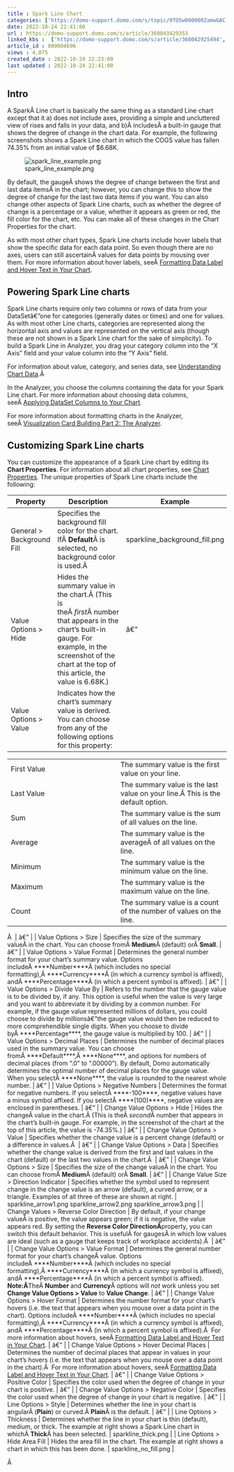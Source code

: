 ```yaml
---
title : Spark Line Chart
categories: ['https://domo-support.domo.com/s/topic/0TO5w000000ZamwGAC']
date: 2022-10-24 22:41:00
url : https://domo-support.domo.com/s/article/360043429353
linked_kbs :  ['https://domo-support.domo.com/s/article/360042925494', 'https://domo-support.domo.com/s/knowledge-base', 'https://domo-support.domo.com/s/article/360043428713', 'https://domo-support.domo.com/s/article/360043429353', 'https://domo-support.domo.com/s/article/360043429953', 'https://domo-support.domo.com/s/article/360042925154', 'https://domo-support.domo.com/s/article/360043428693', 'https://domo-support.domo.com/s/article/360043429933', 'https://domo-support.domo.com/s/article/360043429693', 'https://domo-support.domo.com/s/topic/0TO5w000000ZamwGAC', 'https://domo-support.domo.com/s/article/360043428673', 'https://domo-support.domo.com/s/article/360043429913']
article_id : 000004696
views : 4,075
created_date : 2022-10-24 22:23:00
last updated : 2022-10-24 22:41:00
---
```




Intro
-----


A SparkÂ Line chart is basically the same thing as a standard Line chart except that it a) does not include axes, providing a simple and uncluttered view of rises and falls in your data, and b)Â includesÂ a built-in gauge that shows the degree of change in the chart data. For example, the following screenshots shows a Spark Line chart in which the COGS value has fallen 74.35% from an initial value of $6.68K.


![spark_line_example.png](spark_line_example.png)


By default, the gaugeÂ shows the degree of change between the first and last data itemsÂ in the chart; however, you can change this to show the degree of change for the last two data items if you want. You can also change other aspects of Spark Line charts, such as whether the degree of change is a percentage or a value, whether it appears as green or red, the fill color for the chart, etc. You can make all of these changes in the Chart Properties for the chart.


As with most other chart types, Spark Line charts include hover labels that show the specific data for each data point. So even though there are no axes, users can still ascertainÂ values for data points by mousing over them. For more information about hover labels, seeÂ [Formatting Data Label and Hover Text in Your Chart](..\formatting_data_label_and_hover_text_in_your_chart\index.html "Formatting Data Label and Hover Text in Your Chart").


Powering Spark Line charts
--------------------------


Spark Line charts require only two columns or rows of data from your DataSetâ€”one for categories (generally dates or times) and one for values. As with most other Line charts, categories are represented along the horizontal axis and values are represented on the vertical axis (though these are not shown in a Spark Line chart for the sake of simplicity). To build a Spark Line in Analyzer, you drag your category column into the "X Axis" field and your value column into the "Y Axis" field.


For information about value, category, and series data, see [Understanding Chart Data](..\understanding_chart_data\index.html "Understanding Chart Data").Â 


In the Analyzer, you choose the columns containing the data for your Spark Line chart. For more information about choosing data columns, seeÂ [Applying DataSet Columns to Your Chart](..\applying_dataset_columns_to_your_chart\index.html "Applying DataSet Columns to Your Chart").


For more information about formatting charts in the Analyzer, seeÂ [Visualization Card Building Part 2: The Analyzer](..\analyzer_overview\index.html "KPI Card Building Part 2: The Card Builder").


Customizing Spark Line charts
-----------------------------


You can customize the appearance of a Spark Line chart by editing its **Chart Properties**. For information about all chart properties, see [Chart Properties](..\applying_and_resetting_chart_properties\index.html "Chart Properties"). The unique properties of Spark Line charts include the following:




| Property | Description | Example |
| --- | --- | --- |
| General > Background Fill | Specifies the background fill color for the chart. IfÂ **Default**Â is selected, no background color is used.Â  | sparkline_background_fill.png |
| Value Options > Hide | Hides the summary value in the chart.Â (This is theÂ *first*Â number that appears in the chart's built-in gauge. For example, in the screenshot of the chart at the top of this article, the value is 6.68K.) | â€” |
| Value Options > Value | Indicates how the chart's summary value is derived. You can choose from any of the following options for this property:

|  |  |
| --- | --- |
| First Value | The summary value is the first value on your line. |
| Last Value | The summary value is the last value on your line.Â This is the default option. |
| Sum | The summary value is the sum of all values on the line. |
| Average | The summary value is the averageÂ of all values on the line. |
| Minimum | The summary value is the minimum value on the line. |
| Maximum | The summary value is the maximum value on the line. |
| Count | The summary value is a count of the number of values on the line. |

Â  | â€” |
| Value Options > Size | Specifies the size of the summary valueÂ in the chart. You can choose fromÂ **Medium**Â (default) orÂ **Small**. | â€” |
| Value Options > Value Format | Determines the general number format for your chart's summary value. Options includeÂ ****Number****Â (which includes no special formatting),Â ****Currency****Â (in which a currency symbol is affixed), andÂ ****Percentage****Â (in which a percent symbol is affixed). | â€” |
| Value Options > Divide Value By | Refers to the number that the gauge value is to be divided by, if any. This option is useful when the value is very large and you want to abbreviate it by dividing by a common number. For example, if the gauge value represented millions of dollars, you could choose to divide by millionsâ€”the gauge value would then be reduced to more comprehendible single digits. When you choose to divide byÂ ****Percentage****, the gauge value is multiplied by 100. | â€” |
| Value Options > Decimal Places | Determines the number of decimal places used in the summary value. You can choose fromÂ ****Default****,Â ****None****, and options for numbers of decimal places (from ".0" to ".00000"). By default, Domo automatically determines the optimal number of decimal places for the gauge value. When you selectÂ ****None****, the value is rounded to the nearest whole number. | â€” |
| Value Options > Negative Numbers | Determines the format for negative numbers.
If you selectÂ ****-100****, negative values have a minus symbol affixed. If you selectÂ ****(100)****, negative values are enclosed in parentheses. | â€” |
| Change Value Options > Hide | Hides the changeÂ value in the chart.Â (This is theÂ *second*Â number that appears in the chart's built-in gauge. For example, in the screenshot of the chart at the top of this article, the value is -74.35%.) | â€” |
| Change Value Options > Value | Specifies whether the change value is a percent change (default) or a difference in values.Â  | â€” |
| Change Value Options > Data | Specifies whether the change value is derived from the first and last values in the chart (default) or the last two values in the chart.Â  | â€” |
| Change Value Options > Size | Specifies the size of the change valueÂ in the chart. You can choose fromÂ **Medium**Â (default) orÂ **Small**. | â€” |
| Change Value Size > Direction Indicator | Specifies whether the symbol used to represent change in the change value is an arrow (default), a curved arrow, or a triangle. Examples of all three of these are shown at right. | sparkline_arrow1.png
sparkline_arrow2.png
sparkline_arrow3.png |
| Change Values > Reverse Color Direction | By default, if your change valueÂ is positive, the value appears green; if it is negative, the value appears red. By setting the **Reverse Color DirectionÂ**property, you can switch this default behavior. This is usefulÂ for gaugesÂ in which low values are ideal (such as a gauge that keeps track of workplace accidents).Â  | â€” |
| Change Value Options > Value Format | Determines the general number format for your chart's changeÂ value. Options includeÂ ****Number****Â (which includes no special formatting),Â ****Currency****Â (in which a currency symbol is affixed), andÂ ****Percentage****Â (in which a percent symbol is affixed).
**Note:Â**TheÂ **Number** and **Currency**Â options will *not* work unless you set **Change Value Options > Value** to **Value Change**. | â€” |
| Change Value Options > Hover Format | Determines the number format for your chart's hovers (i.e. the text that appears when you mouse over a data point in the chart). Options includeÂ ****Number****Â (which includes no special formatting),Â ****Currency****Â (in which a currency symbol is affixed), andÂ ****Percentage****Â (in which a percent symbol is affixed).Â   For more information about hovers, seeÂ [Formatting Data Label and Hover Text in Your Chart](..\formatting_data_label_and_hover_text_in_your_chart\index.html "Formatting Data Label and Hover Text in Your Chart"). | â€” |
| Change Value Options > Hover Decimal Places | Determines the number of decimal places that appear in values in your chart's hovers (i.e. the text that appears when you mouse over a data point in the chart).Â   For more information about hovers, seeÂ [Formatting Data Label and Hover Text in Your Chart](..\formatting_data_label_and_hover_text_in_your_chart\index.html "Formatting Data Label and Hover Text in Your Chart"). | â€” |
| Change Value Options > Positive Color | Specifies the color used when the degree of change in your chart is positive. | â€” |
| Change Value Options > Negative Color | Specifies the color used when the degree of change in your chart is negative. | â€” |
| Line Options > Style | Determines whether the line in your chart is angularÂ (**Plain**) or curved.Â **Plain**Â is the default. | â€” |
| Line Options > Thickness | Determines whether the line in your chart is thin (default), medium, or thick. The example at right shows a Spark Line chart in whichÂ **Thick**Â has been selected. | sparkline_thick.png |
| Line Options > Hide Area Fill | Hides the area fill in the chart. The example at right shows a chart in which this has been done. | sparkline_no_fill.png |


Â